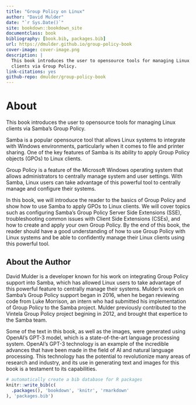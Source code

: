 ```yaml
--- 
title: "Group Policy on Linux"
author: "David Mulder"
date: "`r Sys.Date()`"
site: bookdown::bookdown_site
documentclass: book
bibliography: [book.bib, packages.bib]
url: https://dmulder.github.io/group-policy-book
cover-image: cover-image.png
description: |
  This book introduces the user to opensource tools for managing Linux
  clients via Group Policy.
link-citations: yes
github-repo: dmulder/group-policy-book
---
```


# About

This book introduces the user to opensource tools for managing Linux clients via Samba's Group Policy.

Samba is a popular opensource tool that allows Linux systems to integrate with Windows environments, particularly when it comes to file and printer sharing. One of the key features of Samba is its ability to apply Group Policy objects (GPOs) to Linux clients.

Group Policy is a feature of the Microsoft Windows operating system that allows administrators to centrally manage system and user settings. With Samba, Linux users can take advantage of this powerful tool to centrally manage and configure their systems.

In this book, we will introduce the reader to the basics of Group Policy and show how to use Samba to apply GPOs to Linux clients. We will cover topics such as configuring Samba's Group Policy Server Side Extensions (SSE), troubleshooting common issues with Client Side Extensions (CSEs), and how to create and apply your own Group Policy. By the end of this book, the reader should have a good understanding of how to use Group Policy with Linux systems and be able to confidently manage their Linux clients using this powerful tool.

## About the Author

David Mulder is a developer known for his work on integrating Group Policy support into Samba, which has allowed Linux users to take advantage of this powerful feature to centrally manage their systems. Mulder's work on Samba's Group Policy support began in 2016, when he began reviewing code from Luke Morrison, an intern who had submitted his implementation of Group Policy to the Samba project. Mulder previously contributed to the Vintela Group Policy project begining in 2012, and brought that expertice to the Samba team.

Some of the text in this book, as well as the images, were generated using OpenAI's GPT-3 model, which is a state-of-the-art language processing system. OpenAI's GPT-3 technology is an example of the incredible advances that have been made in the field of AI and natural language processing. This technology has the potential to revolutionize many areas of research and industry, and its use in generating text and images for this book is a testament to its capabilities.

```r
# automatically create a bib database for R packages
knitr::write_bib(c(
  .packages(), 'bookdown', 'knitr', 'rmarkdown'
), 'packages.bib')
```
